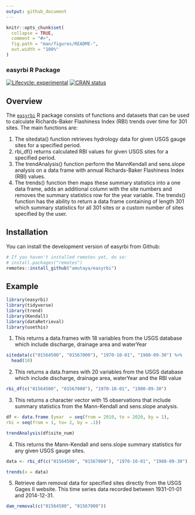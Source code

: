 ```yaml
---
output: github_document
---
```



```r
knitr::opts_chunk$set(
  collapse = TRUE,
  comment = "#>",
  fig.path = "man/figures/README-",
  out.width = "100%"
)
```

### easyrbi R Package

<!-- badges: start -->
[![Lifecycle: experimental](https://img.shields.io/badge/lifecycle-experimental-orange.svg)](https://lifecycle.r-lib.org/articles/stages.html#experimental)
[![CRAN status](https://www.r-pkg.org/badges/version/SDS270)](https://CRAN.R-project.org/package=SDS270)
<!-- badges: end -->


## Overview

The [`easyrbi`](https://github.com/amutaya/easyrbi) R package consists of functions and datasets that can be used to calculate Richards-Baker Flashiness Index (RBI) trends over time for 301 sites. The main functions are:

1. The sitedata() function retrieves hydrology data for given USGS gauge sites for a specified period.
2. rbi_df() returns calculated RBI values for given USGS sites for a specified period.
3. The trendAnalysis() function perform the MannKendall and sens.slope analysis on a data frame with annual Richards-Baker Flashiness Index (RBI) values. 
4. The trends() function then maps these summary statistics into a one data frame, adds an additional column with the site numbers and removes the summary statistics row for the year variable. The trends() function has the ability to return a data frame containing of length 301 which summary statistics for all 301 sites or a custom number of sites specified by the user.


## Installation

You can install the development version of easyrbi from Github:
```r
# If you haven't installed remotes yet, do so:
# install.packages("remotes")
remotes::install_github("amutaya/easyrbi")
```

## Example

```r
library(easyrbi)
library(tidyverse)
library(trend)
library(Kendall)
library(dataRetrieval)
library(usethis)
```
1. This returns a data.frames with 18 variables from the USGS database which include discharge, drainage area and waterYear
```r
sitedata(c("01564500", "01567000"), "1970-10-01", "1980-09-30") %>% 
  head(10)
```
2. This returns a data.frames with 20 variables from the USGS database which include discharge, drainage area, waterYear and the RBI value
```r
rbi_df(c("01564500", "01567000"), "1970-10-01", "1980-09-30")
```
3. This returns a character vector with 15 observations that include summary statistics from the Mann-Kendall and sens.slope analysis.
```r
df <- data.frame (year  = seq(from = 2010, to = 2020, by = 1),
rbi = seq(from = 1, to= 2, by = .1))

trendAnalysis(df$site_num)
```
4. This returns the Mann-Kendall and sens.slope summary statistics for any given USGS gauge sites. 
```r
data <- rbi_df(c("01564500", "01567000"), "1970-10-01", "1980-09-30")

trends(x = data) 
```
5. Retrieve dam removal data for specified sites directly from the USGS Gages II website. This time series data recorded between 1931-01-01 and 2014-12-31.
```r
dam_removal(c("01564500", "01567000"))
```


